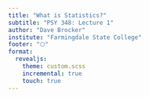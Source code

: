 ```yaml
---
title: "What is Statistics?"
subtitle: "PSY 348: Lecture 1"
author: "Dave Brocker"
institute: "Farmingdale State College"
footer: "⬡"
format: 
  revealjs:
    theme: custom.scss
    incremental: true   
    touch: true
---
```


